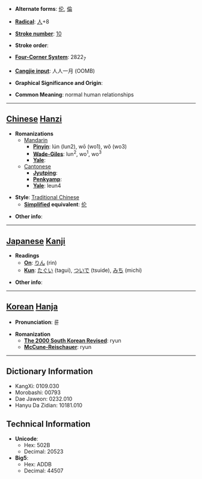 * '''Alternate forms''': [[伦]], [[倫]]

* '''[[Wiktionary:Chinese radical index| Radical]]''': [[Wiktionary:Chinese radical index 人|人]]+8

* '''[[Wiktionary:Chinese total strokes index|Stroke number]]''': [[Wiktionary:Chinese total strokes index 10|10]]

* '''Stroke order''': 

* '''[[Wiktionary:Chinese four corner index|Four-Corner System]]''': 2822<sub>7</sub>

* '''[[Wiktionary:Chinese Cangjie index|Cangjie input]]''': 人人一月 (OOMB)

* '''Graphical Significance and Origin''': 

* '''Common Meaning''': normal human relationships

----

== [[Chinese]] [[Hanzi]] ==

* '''Romanizations'''
** [[Mandarin]]
*** '''[[Pinyin]]''': lún (lun2), wō (wo1), wǒ (wo3)
*** '''[[Wade-Giles]]''': lun<sup>2</sup>, wo<sup>1</sup>, wo<sup>3</sup>
*** '''[[Yale]]''': 
**[[Cantonese]]
***'''[[Jyutping]]''':
***'''[[Penkyamp]]''': 
***'''[[Yale]]''': leun4

* '''Style''': [[Traditional Chinese]] 
** '''[[Simplified Chinese|Simplified]] equivalent''': [[伦]]

* '''Other info''': 

----

== [[Japanese]] [[Kanji]] ==

* '''Readings'''
** '''[[On]]''': [[りん]] (rin)
** '''[[Kun]]''': [[たぐい]] (tagui), [[ついで]] (tsuide), [[みち]] (michi)

* '''Other info''':  

----

== [[Korean]] [[Hanja]] ==

* '''Pronunciation''': 륜

* '''Romanization'''
** '''[[The 2000 South Korean Revised Romanization|The 2000 South Korean Revised]]''': ryun
** '''[[McCune-Reischauer]]''': ryun

----

== Dictionary Information ==

* KangXi: 0109.030
* Morobashi: 00793
* Dae Jaweon: 0232.010
* Hanyu Da Zidian: 10181.010

== Technical Information ==

* '''Unicode''':
** Hex: 502B
** Decimal: 20523
* '''Big5''':
** Hex: ADDB
** Decimal: 44507